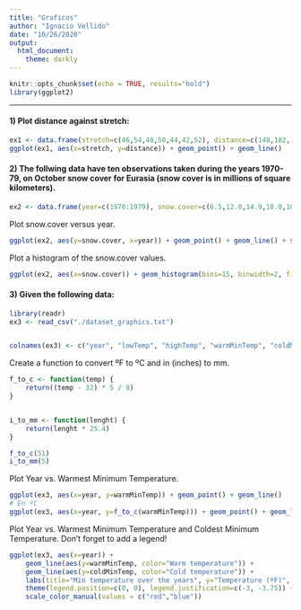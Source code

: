 ```yaml
---
title: "Graficos"
author: "Ignacio Vellido"
date: "10/26/2020"
output:
  html_document:
    theme: darkly
---
```


```r
knitr::opts_chunk$set(echo = TRUE, results="hold")
library(ggplot2)
```

---

####  1)  Plot distance against stretch:

```r
ex1 <- data.frame(stretch=c(46,54,48,50,44,42,52), distance=c(148,182,173,166,109,141,166))
ggplot(ex1, aes(x=stretch, y=distance)) + geom_point() + geom_line()
```

####  2) The follwing data have ten observations taken during the years 1970-79, on October snow cover for Eurasia (snow cover is in millions of square kilometers).

```r
ex2 <- data.frame(year=c(1970:1979), snow.cover=c(6.5,12.0,14.9,10.0,10.7,7.9,21.9,12.5,14.5,9.2))
```

Plot snow.cover versus year.

```r
ggplot(ex2, aes(y=snow.cover, x=year)) + geom_point() + geom_line() + scale_x_continuous(breaks=ex2$year)
```

Plot a histogram of the snow.cover values.
```r
ggplot(ex2, aes(x=snow.cover)) + geom_histogram(bins=15, binwidth=2, fill="black", color="white")
```

#### 3) Given the following data:

```r
library(readr)
ex3 <- read_csv("./dataset_graphics.txt")


colnames(ex3) <- c("year", "lowTemp", "highTemp", "warmMinTemp", "coldMinTemp", "avgMinTemp", "avgMaxTemp", "meanTemp", "totalPrecipitation", "totalSnowfall", "maxPrecipitation", "maxSnowfall")
```

Create a function to convert ºF to ºC and in (inches) to mm.
```r
f_to_c <- function(temp) {
    return((temp - 32) * 5 / 9)
}


i_to_mm <- function(lenght) {
    return(lenght * 25.4)
}

f_to_c(51)
i_to_mm(5)
```


Plot Year vs. Warmest Minimum Temperature.
```r
ggplot(ex3, aes(x=year, y=warmMinTemp)) + geom_point() + geom_line()
# En ºC
ggplot(ex3, aes(x=year, y=f_to_c(warmMinTemp))) + geom_point() + geom_line()
```

Plot Year vs. Warmest Minimum Temperature and Coldest Minimum Temperature. Don’t forget to add a legend!
```r
ggplot(ex3, aes(x=year)) +
    geom_line(aes(y=warmMinTemp, color="Warm temperature")) +
    geom_line(aes(y=coldMinTemp, color="Cold temperature")) +
    labs(title="Min temperature over the years", y="Temperature (ºF)", x="Year", color="Legend") +
    theme(legend.position=c(0, 0), legend.justification=c(-3, -3.75)) +
    scale_color_manual(values = c("red","blue"))
```